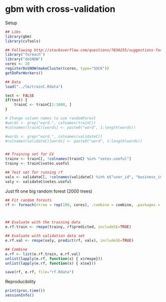 gbm with cross-validation
=======================

Setup
```r
## Libs
library(gbm)
library(cvTools)

## Following http://stackoverflow.com/questions/7830255/suggestions-for-speeding-up-random-forests
library("foreach")
library("doSNOW")
cores <- 20
registerDoSNOW(makeCluster(cores, type="SOCK"))
getDoParWorkers()

## Data
load("../lm/trainC.Rdata")

test <- FALSE
if(test) {
	trainC <- trainC[1:1000, ]
}

# Change column names to use randomForest
#words <- grep("word.", colnames(trainC))
#colnames(trainC)[words] <- paste0("word", 1:length(words))

#words <- grep("word.", colnames(validateC))
#colnames(validateC)[words] <- paste0("word", 1:length(words))


## Training set for CV
trainx <- trainC[, !colnames(trainC) %in% "votes.useful"]
trainy <- trainC$votes.useful

## Test set for running rf
valx <- validateC[, !colnames(validateC) %in% c("user_id", "business_id", "review_id", "user.name", "business.city", "votes.useful")]
valy <- validateC$votes.useful

```


Just fit one big random forest (2000 trees)
```r

## Fit random forests
rf <- foreach(ntree = rep(100, cores), .combine = combine, .packages = "randomForest") %dopar% randomForest(x=trainx, y=trainy, data=trainC, xtest=valx, ytest=valy, importance=TRUE, keep.forest=TRUE, ntree=ntree)



## Evaluate with the training data
e.rf.train <- rmspe(trainy, rf$predicted, includeSE=TRUE)

## Evaluate with validation data set
e.rf.val <- rmspe(valy, predict(rf, valx), includeSE=TRUE)

## Combine
e.rf <- list(e.rf.train, e.rf.val)
unlist(lapply(e.rf, function(x) { x$rmspe}))
unlist(lapply(e.rf, function(x) { x$se}))

save(rf, e.rf, file="rf.Rdata")
```

Reproducibility
```r
print(proc.time())
sessionInfo()
```
